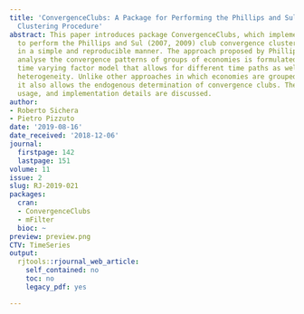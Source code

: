 ```yaml
---
title: 'ConvergenceClubs: A Package for Performing the Phillips and Sul''s Club Convergence
  Clustering Procedure'
abstract: This paper introduces package ConvergenceClubs, which implements functions
  to perform the Phillips and Sul (2007, 2009) club convergence clustering procedure
  in a simple and reproducible manner. The approach proposed by Phillips and Sul to
  analyse the convergence patterns of groups of economies is formulated as a nonlinear
  time varying factor model that allows for different time paths as well as individual
  heterogeneity. Unlike other approaches in which economies are grouped a priori,
  it also allows the endogenous determination of convergence clubs. The algorithm,
  usage, and implementation details are discussed.
author:
- Roberto Sichera
- Pietro Pizzuto
date: '2019-08-16'
date_received: '2018-12-06'
journal:
  firstpage: 142
  lastpage: 151
volume: 11
issue: 2
slug: RJ-2019-021
packages:
  cran:
  - ConvergenceClubs
  - mFilter
  bioc: ~
preview: preview.png
CTV: TimeSeries
output:
  rjtools::rjournal_web_article:
    self_contained: no
    toc: no
    legacy_pdf: yes

---
```

